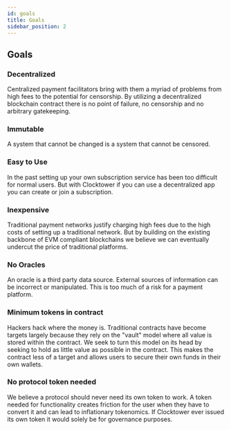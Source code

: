 ```yaml
---
id: goals
title: Goals
sidebar_position: 2
---
```


## Goals

### Decentralized

Centralized payment facilitators bring with them a myriad of problems from high fees to the potential for censorship. By utilizing a decentralized blockchain contract there is no point of failure, no censorship and no arbitrary gatekeeping. 

### Immutable

A system that cannot be changed is a system that cannot be censored. 

### Easy to Use

In the past setting up your own subscription service has been too difficult for normal users. But with Clocktower if you can use a decentralized app you can create or join a subscription. 

### Inexpensive

Traditional payment networks justify charging high fees due to the high costs of setting up a traditional network. But by building on the existing backbone of EVM compliant blockchains we believe we can eventually undercut the price of traditional platforms. 

### No Oracles

An oracle is a third party data source. External sources of information can be incorrect or manipulated. This is too much of a risk for a payment platform. 

### Minimum tokens in contract

Hackers hack where the money is. Traditional contracts have become targets largely because they rely on the "vault" model where all value is stored within the contract. We seek to turn this model on its head by seeking to hold as little value as possible in the contract. This makes the contract less of a target and allows users to secure their own funds in their own wallets. 

### No protocol token needed

We believe a protocol should never need its own token to work. A token needed for functionality creates friction for the user when they have to convert it and can lead to inflationary tokenomics. If Clocktower ever issued its own token it would solely be for governance purposes. 